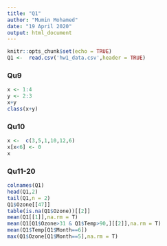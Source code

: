 ```yaml
---
title: "Q1"
author: "Mumin Mohamed"
date: "19 April 2020"
output: html_document
---
```


```r
knitr::opts_chunk$set(echo = TRUE)
Q1 <-  read.csv('hw1_data.csv',header = TRUE)

```

### Qu9 
```r
x <- 1:4 
y <- 2:3
x+y
class(x+y)

```

### Qu10

```r
x <-  c(3,5,1,10,12,6)
x[x<6] <- 0
x

```

### Qu11-20
```r
colnames(Q1)
head(Q1,2)
tail(Q1,n = 2)
Q1$Ozone[[47]]
table(is.na(Q1$Ozone))[[2]]
mean(Q1[[1]],na.rm = T)
mean(Q1[Q1$Ozone>31 & Q1$Temp>90,][[2]],na.rm = T)
mean(Q1$Temp[Q1$Month==6])
max(Q1$Ozone[Q1$Month==5],na.rm = T)

```

